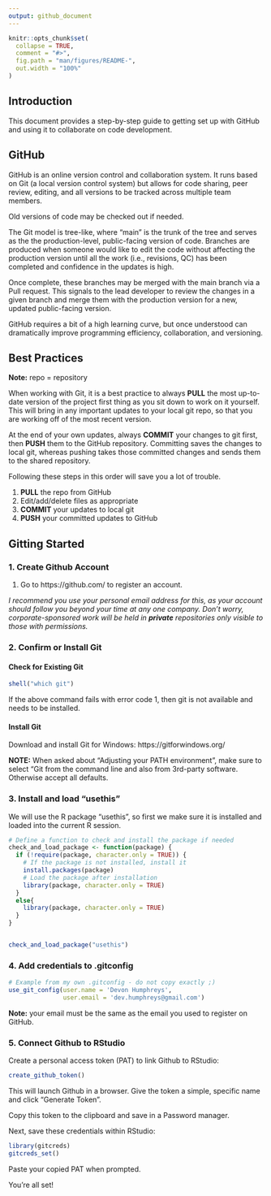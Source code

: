 ```yaml
---
output: github_document
---
```


<!-- README.md is generated from README.Rmd. Please edit that file -->

```r
knitr::opts_chunk$set(
  collapse = TRUE,
  comment = "#>",
  fig.path = "man/figures/README-",
  out.width = "100%"
)
```


## Introduction 

This document provides a step-by-step guide to getting set up with GitHub and using it
to collaborate on code development. 


## GitHub

GitHub is an online version control and collaboration system. It runs based on Git (a local
version control system) but allows for code sharing, peer review, editing, and all versions
to be tracked across multiple team members. 

Old versions of code may be checked out if needed. 

The Git model is tree-like, where "main" is the trunk of the tree and serves as the the production-level, public-facing version of code. Branches are produced when someone would like to edit the code without affecting the production version until all the work (i.e., revisions, QC) has 
been completed and confidence in the updates is high. 

Once complete, these branches may be merged with the main branch via a Pull request. This 
signals to the lead developer to review the changes in a given branch and merge them with the 
production version for a new, updated public-facing version. 

GitHub requires a bit of a high learning curve, but once understood can dramatically improve
programming efficiency, collaboration, and versioning. 

## Best Practices

**Note:** repo = repository

When working with Git, it is a best practice to always **PULL** the most up-to-date version of the project first thing as you sit down to work on it yourself. This will bring in any important updates to your local git repo, so that you are working off of the most recent version. 

At the end of your own updates, always **COMMIT** your changes to git first, then **PUSH** them to the GitHub repository. Committing saves the changes to local git, whereas pushing takes those committed changes and sends them to the shared repository.

Following these steps in this order will save you a lot of trouble. 

1. **PULL** the repo from GitHub
2. Edit/add/delete files as appropriate
3. **COMMIT** your updates to local git
4. **PUSH** your committed updates to GitHub


## Gitting Started

### 1. Create Github Account

1. Go to https://github.com/ to register an account.  

_I recommend you use your personal email address for this, as your account should follow you beyond your time at any one company. Don't worry, corporate-sponsored work will be held in **private** repositories only visible to those with permissions._  

### 2. Confirm or Install Git

#### Check for Existing Git

```r

shell("which git")

```
If the above command fails with error code 1, then git is not available and needs to be installed.

#### Install Git

Download and install Git for Windows: https://gitforwindows.org/

**NOTE:** When asked about “Adjusting your PATH environment”, make sure to select “Git from the command line and also from 3rd-party software. Otherwise accept all defaults.


### 3. Install and load "usethis"

We will use the R package "usethis", so first we make sure it is installed and loaded into the current R session.   

```r

# Define a function to check and install the package if needed
check_and_load_package <- function(package) {
  if (!require(package, character.only = TRUE)) {
    # If the package is not installed, install it
    install.packages(package)
    # Load the package after installation
    library(package, character.only = TRUE)
  }
  else{
    library(package, character.only = TRUE)
  }
}


check_and_load_package("usethis")

```

### 4. Add credentials to .gitconfig

```r

# Example from my own .gitconfig - do not copy exactly ;)
use_git_config(user.name = 'Devon Humphreys', 
               user.email = 'dev.humphreys@gmail.com')

```

**Note:** your email must be the same as the email you used to register on GitHub.



### 5. Connect Github to RStudio 

Create a personal access token (PAT) to link Github to RStudio:

```r

create_github_token()

```

This will launch Github in a browser. Give the token a simple, specific name and click "Generate Token". 

Copy this token to the clipboard and save in a Password manager.

Next, save these credentials within RStudio: 

```r

library(gitcreds)
gitcreds_set()

```

Paste your copied PAT when prompted.

You're all set!
